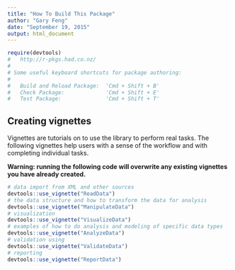 ```yaml
---
title: "How To Build This Package"
author: "Gary Feng"
date: "September 19, 2015"
output: html_document
---
```


```r
require(devtools)
#   http://r-pkgs.had.co.nz/
#
# Some useful keyboard shortcuts for package authoring:
#
#   Build and Reload Package:  'Cmd + Shift + B'
#   Check Package:             'Cmd + Shift + E'
#   Test Package:              'Cmd + Shift + T'

```


## Creating vignettes

Vignettes are tutorials on to use the library to perform real tasks. The following vignettes help users with a sense of the workflow and with completing individual tasks. 

**Warning: running the following code will overwrite any existing vignettes you have already created.**

```r
# data import from XML and other sources
devtools::use_vignette("ReadData")
# the data structure and how to transform the data for analysis
devtools::use_vignette("ManipulateData")
# visualization
devtools::use_vignette("VisualizeData")
# examples of how to do analysis and modeling of specific data types
devtools::use_vignette("AnalyzeData")
# validation using 
devtools::use_vignette("ValidateData")
# reporting
devtools::use_vignette("ReportData")

```

